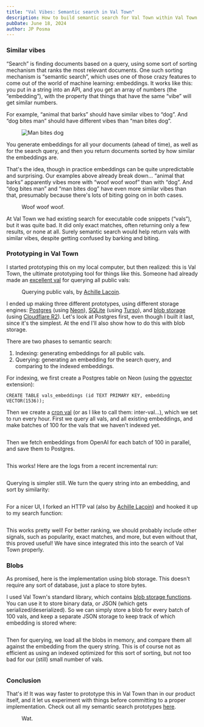 ```yaml
---
title: "Val Vibes: Semantic search in Val Town"
description: How to build semantic search for Val Town within Val Town itself
pubDate: June 18, 2024
author: JP Posma
---
```



### Similar vibes

“Search” is finding documents based on a query, using some sort of sorting mechanism that ranks the most relevant documents. One such sorting mechanism is “semantic search”, which uses one of those crazy features to come out of the world of machine learning: embeddings. It works like this: you put in a string into an API, and you get an array of numbers (the “embedding”), with the property that things that have the same “vibe” will get similar numbers.

For example, “animal that barks” should have similar vibes to “dog”. And “dog bites man” should have different vibes than “man bites dog”.

<figure style={{ maxWidth: "300px" }}>
  <Image src={ManBitesDog} alt="Man bites dog" />
  <figcaption>
  </figcaption>
</figure>

You generate embeddings for all your documents (ahead of time), as well as for the search query, and then you return documents sorted by how similar the embeddings are.

That's the idea, though in practice embeddings can be quite unpredictable and surprising. Our examples above already break down… “animal that barks” apparently vibes more with “woof woof woof” than with “dog”. And “dog bites man” and “man bites dog” have even more similar vibes than that, presumably because there's lots of biting going on in both cases.

<figure style={{ maxWidth: "700px" }}>
  <Image src={CompareEmbeddings} alt="" />
  <figcaption>
    Woof woof woof.
  </figcaption>
</figure>

At Val Town we had existing search for executable code snippets (“vals”), but it was quite bad. It did only exact matches, often returning only a few results, or none at all. Surely semantic search would help return vals with similar vibes, despite getting confused by barking and biting.

### Prototyping in Val Town

I started prototyping this on my local computer, but then realized: this is Val Town, the ultimate prototyping tool for things like this. Someone had already made an <a href="https://www.val.town/v/sqlite/db">excellent val</a> for querying all public vals:

<figure style={{ maxWidth: "600px" }}>
  <Image src={QueryVals} alt="" />
  <figcaption>
    Querying public vals, by <a href="https://www.val.town/u/pomdtr">Achille Lacoin</a>.
  </figcaption>
</figure>

I ended up making three different prototypes, using different storage engines: [Postgres](https://www.postgresql.org/) (using [Neon](https://neon.tech/)), [SQLite](https://sqlite.org/) (using [Turso](https://turso.tech/)), and [blob storage](https://docs.val.town/std/blob/) (using [Cloudflare R2](https://www.cloudflare.com/developer-platform/r2/)). Let's look at Postgres first, even though I built it last, since it's the simplest. At the end I'll also show how to do this with blob storage.

<div style={{ marginBottom: "-1em" }}>There are two phases to semantic search:</div>

1. Indexing: generating embeddings for all public vals.
2. Querying: generating an embedding for the search query, and comparing to the indexed embeddings.

For indexing, we first create a Postgres table on Neon (using the [pgvector](https://github.com/pgvector/pgvector) extension):

```
CREATE TABLE vals_embeddings (id TEXT PRIMARY KEY, embedding VECTOR(1536));
```

Then we create a [cron val](https://docs.val.town/quickstarts/first-cron/) (or as I like to call them: inter-val…), which we set to run every hour. First we query all vals, and all existing embeddings, and make batches of 100 for the vals that we haven't indexed yet.

<figure style={{ maxWidth: "700px" }}>
  <Image src={Indexing1} alt="" />
  <figcaption>
  </figcaption>
</figure>

Then we fetch embeddings from OpenAI for each batch of 100 in parallel, and save them to Postgres.

<figure style={{ maxWidth: "700px" }}>
  <Image src={Indexing2} alt="" />
  <figcaption>
  </figcaption>
</figure>

This works! Here are the logs from a recent incremental run:

<figure style={{ maxWidth: "700px" }}>
  <Image src={Indexing3} alt="" />
  <figcaption>
  </figcaption>
</figure>

Querying is simpler still. We turn the query string into an embedding, and sort by similarity:

<figure style={{ maxWidth: "700px" }}>
  <Image src={Search1} alt="" />
  <figcaption>
  </figcaption>
</figure>

For a nicer UI, I forked an HTTP val (also by <a href="https://www.val.town/u/pomdtr">Achille Lacoin</a>) and hooked it up to my search function:

<figure style={{ maxWidth: "700px" }}>
  <Image src={Search2} alt="" />
  <figcaption>
  </figcaption>
</figure>

This works pretty well! For better ranking, we should probably include other signals, such as popularity, exact matches, and more, but even without that, this proved useful! We have since integrated this into the search of Val Town properly.

### Blobs

As promised, here is the implementation using blob storage. This doesn't require any sort of database, just a place to store bytes.

I used Val Town's standard library, which contains [blob storage functions](https://docs.val.town/std/blob/). You can use it to store binary data, or JSON (which gets serialized/deserialized). So we can simply store a blob for every batch of 100 vals, and keep a separate JSON storage to keep track of which embedding is stored where:

<figure style={{ maxWidth: "700px" }}>
  <Image src={Blobindex} alt="" />
  <figcaption>
  </figcaption>
</figure>

Then for querying, we load all the blobs in memory, and compare them all against the embedding from the query string. This is of course not as efficient as using an indexed optimized for this sort of sorting, but not too bad for our (still) small number of vals.

<figure style={{ maxWidth: "700px" }}>
  <Image src={Blobsearch} alt="" />
  <figcaption>
  </figcaption>
</figure>

### Conclusion

That's it! It was way faster to prototype this in Val Town than in our product itself, and it let us experiment with things before committing to a proper implementation. Check out all my semantic search prototypes [here](https://www.val.town/v/janpaul123/valtownsemanticsearch).

<figure style={{ maxWidth: "300px" }}>
  <Image src={ManLicksDog} alt="" />
  <figcaption>
    Wat.
  </figcaption>
</figure>
